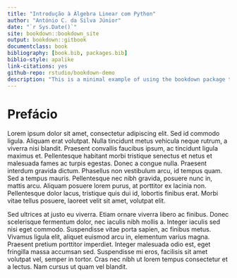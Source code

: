 ```yaml
--- 
title: "Introdução à Álgebra Linear com Python"
author: "António C. da Silva Júnior"
date: "`r Sys.Date()`"
site: bookdown::bookdown_site
output: bookdown::gitbook
documentclass: book
bibliography: [book.bib, packages.bib]
biblio-style: apalike
link-citations: yes
github-repo: rstudio/bookdown-demo
description: "This is a minimal example of using the bookdown package to write a book. The output format for this example is bookdown::gitbook."
---
```


# Prefácio {-}

Lorem ipsum dolor sit amet, consectetur adipiscing elit. Sed id commodo ligula. Aliquam erat volutpat. Nulla tincidunt metus vehicula neque rutrum, a viverra nisi blandit. Praesent convallis faucibus ipsum, ac tincidunt ligula maximus et. Pellentesque habitant morbi tristique senectus et netus et malesuada fames ac turpis egestas. Donec a congue nulla. Praesent interdum gravida dictum. Phasellus non vestibulum arcu, id tempus quam. Sed a tempus mauris. Pellentesque nec nibh gravida, posuere nunc in, mattis arcu. Aliquam posuere lorem purus, at porttitor ex lacinia non. Pellentesque dolor lacus, tristique quis dui id, lobortis finibus erat. Morbi vitae tellus posuere, laoreet velit sit amet, volutpat elit.

Sed ultrices at justo eu viverra. Etiam ornare viverra libero ac finibus. Donec scelerisque fermentum dolor, nec iaculis nibh mollis a. Integer iaculis sed nisi eget commodo. Suspendisse vitae porta sapien, ac finibus metus. Vivamus ligula elit, aliquet euismod arcu in, elementum varius magna. Praesent pretium porttitor imperdiet. Integer malesuada odio est, eget fringilla massa accumsan sed. Suspendisse mi eros, facilisis sit amet volutpat vel, semper in tortor. Cras nec nibh ut lorem tempus consectetur et a lectus. Nam cursus ut quam vel blandit.
